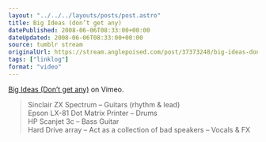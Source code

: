 ```yaml
---
layout: "../../../layouts/posts/post.astro"
title: Big Ideas (don’t get any)
datePublished: 2008-06-06T08:33:00+00:00
dateUpdated: 2008-06-06T08:33:00+00:00
source: tumblr stream
originalUrl: https://stream.anglepoised.com/post/37373248/big-ideas-dont-get-any-on-vimeo-sinclair-zx
tags: ["linklog"]
format: "video"
---
```



<Vimeo id="https://vimeo.com/1109226" />

[Big Ideas (Don&rsquo;t get any)][1] on Vimeo.

> Sinclair ZX Spectrum &#8211; Guitars (rhythm & lead)<br />
> Epson LX-81 Dot Matrix Printer &#8211; Drums<br />
> HP Scanjet 3c &#8211; Bass Guitar<br />
> Hard Drive array &#8211; Act as a collection of bad speakers &#8211; Vocals & FX

[1]: https://vimeo.com/1109226
